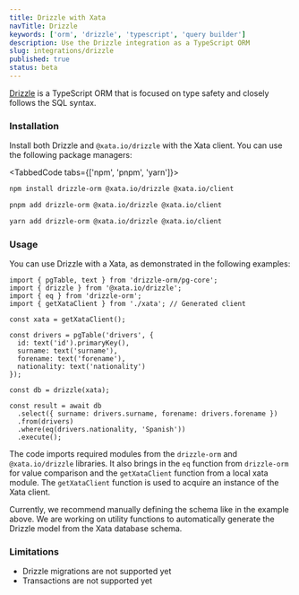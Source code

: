```yaml
---
title: Drizzle with Xata
navTitle: Drizzle
keywords: ['orm', 'drizzle', 'typescript', 'query builder']
description: Use the Drizzle integration as a TypeScript ORM
slug: integrations/drizzle
published: true
status: beta
---
```


[Drizzle](https://github.com/drizzle-team/drizzle-orm) is a TypeScript ORM that is focused on type safety and closely follows the SQL syntax.

### Installation

Install both Drizzle and `@xata.io/drizzle` with the Xata client. You can use the following package managers:

<TabbedCode tabs={['npm', 'pnpm', 'yarn']}>
```sh
npm install drizzle-orm @xata.io/drizzle @xata.io/client
```

```sh
pnpm add drizzle-orm @xata.io/drizzle @xata.io/client
```

```sh
yarn add drizzle-orm @xata.io/drizzle @xata.io/client
```

</TabbedCode>

### Usage

You can use Drizzle with a Xata, as demonstrated in the following examples:

```tsx
import { pgTable, text } from 'drizzle-orm/pg-core';
import { drizzle } from '@xata.io/drizzle';
import { eq } from 'drizzle-orm';
import { getXataClient } from './xata'; // Generated client

const xata = getXataClient();

const drivers = pgTable('drivers', {
  id: text('id').primaryKey(),
  surname: text('surname'),
  forename: text('forename'),
  nationality: text('nationality')
});

const db = drizzle(xata);

const result = await db
  .select({ surname: drivers.surname, forename: drivers.forename })
  .from(drivers)
  .where(eq(drivers.nationality, 'Spanish'))
  .execute();
```

The code imports required modules from the `drizzle-orm` and `@xata.io/drizzle` libraries. It also brings in the `eq` function from `drizzle-orm` for value comparison and the `getXataClient` function from a local xata module. The `getXataClient` function is used to acquire an instance of the Xata client.

Currently, we recommend manually defining the schema like in the example above. We are working on utility functions to automatically generate the Drizzle model from the Xata database schema.

### Limitations

- Drizzle migrations are not supported yet
- Transactions are not supported yet
